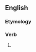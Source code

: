 ==English==

===Etymology===
{{suffix|en|establish|eth|nocat=1}}

===Verb===
{{head|en|verb form}}

# {{en-archaic third-person singular of|establish}}